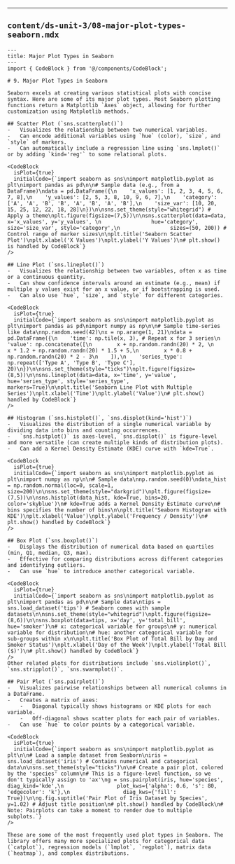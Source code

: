 
---

## `content/ds-unit-3/08-major-plot-types-seaborn.mdx`

```mdx
---
title: Major Plot Types in Seaborn
---
import { CodeBlock } from '@/components/CodeBlock';

# 9. Major Plot Types in Seaborn

Seaborn excels at creating various statistical plots with concise syntax. Here are some of its major plot types. Most Seaborn plotting functions return a Matplotlib `Axes` object, allowing for further customization using Matplotlib methods.

## Scatter Plot (`sns.scatterplot()`)
-   Visualizes the relationship between two numerical variables.
-   Can encode additional variables using `hue` (color), `size`, and `style` of markers.
-   Can automatically include a regression line using `sns.lmplot()` or by adding `kind='reg'` to some relational plots.

<CodeBlock
  isPlot={true}
  initialCode={`import seaborn as sns\nimport matplotlib.pyplot as plt\nimport pandas as pd\n\n# Sample data (e.g., from a DataFrame)\ndata = pd.DataFrame({\n    'x_values': [1, 2, 3, 4, 5, 6, 7, 8],\n    'y_values': [2, 5, 3, 8, 10, 9, 6, 7],\n    'category': ['A', 'A', 'B', 'B', 'A', 'B', 'A', 'B'],\n    'size_var': [10, 20, 15, 25, 12, 22, 18, 28]\n})\n\nsns.set_theme(style="whitegrid") # Apply a theme\nplt.figure(figsize=(7,5))\n\nsns.scatterplot(data=data, x='x_values', y='y_values', \n                hue='category', size='size_var', style='category',\n                sizes=(50, 200)) # Control range of marker sizes\n\nplt.title('Seaborn Scatter Plot')\nplt.xlabel('X Values')\nplt.ylabel('Y Values')\n# plt.show() is handled by CodeBlock`}
/>

## Line Plot (`sns.lineplot()`)
-   Visualizes the relationship between two variables, often x as time or a continuous quantity.
-   Can show confidence intervals around an estimate (e.g., mean) if multiple y values exist for an x value, or if bootstrapping is used.
-   Can also use `hue`, `size`, and `style` for different categories.

<CodeBlock
  isPlot={true}
  initialCode={`import seaborn as sns\nimport matplotlib.pyplot as plt\nimport pandas as pd\nimport numpy as np\n\n# Sample time-series like data\nnp.random.seed(42)\nx = np.arange(1, 21)\ndata = pd.DataFrame({\n    'time': np.tile(x, 3), # Repeat x for 3 series\n    'value': np.concatenate([\n        x + np.random.randn(20) * 2, \n        x * 1.2 + np.random.randn(20) * 1.5 + 5,\n        x * 0.8 + np.random.randn(20) * 2 - 3\n    ]),\n    'series_type': np.repeat(['Type A', 'Type B', 'Type C'], 20)\n})\n\nsns.set_theme(style="ticks")\nplt.figure(figsize=(8,5))\n\nsns.lineplot(data=data, x='time', y='value', hue='series_type', style='series_type', markers=True)\n\nplt.title('Seaborn Line Plot with Multiple Series')\nplt.xlabel('Time')\nplt.ylabel('Value')\n# plt.show() handled by CodeBlock`}
/>

## Histogram (`sns.histplot()`, `sns.displot(kind='hist')`)
-   Visualizes the distribution of a single numerical variable by dividing data into bins and counting occurrences.
-   `sns.histplot()` is axes-level, `sns.displot()` is figure-level and more versatile (can create multiple kinds of distribution plots).
-   Can add a Kernel Density Estimate (KDE) curve with `kde=True`.

<CodeBlock
  isPlot={true}
  initialCode={`import seaborn as sns\nimport matplotlib.pyplot as plt\nimport numpy as np\n\n# Sample data\nnp.random.seed(0)\ndata_hist = np.random.normal(loc=0, scale=1, size=200)\n\nsns.set_theme(style="darkgrid")\nplt.figure(figsize=(7,5))\n\nsns.histplot(data_hist, kde=True, bins=20, color='skyblue')\n# kde=True adds a Kernel Density Estimate curve\n# bins specifies the number of bins\n\nplt.title('Seaborn Histogram with KDE')\nplt.xlabel('Value')\nplt.ylabel('Frequency / Density')\n# plt.show() handled by CodeBlock`}
/>

## Box Plot (`sns.boxplot()`)
-   Displays the distribution of numerical data based on quartiles (min, Q1, median, Q3, max).
-   Effective for comparing distributions across different categories and identifying outliers.
-   Can use `hue` to introduce another categorical variable.

<CodeBlock
  isPlot={true}
  initialCode={`import seaborn as sns\nimport matplotlib.pyplot as plt\nimport pandas as pd\n\n# Sample data\ntips = sns.load_dataset('tips') # Seaborn comes with sample datasets\n\nsns.set_theme(style="whitegrid")\nplt.figure(figsize=(8,6))\n\nsns.boxplot(data=tips, x='day', y='total_bill', hue='smoker')\n# x: categorical variable for groups\n# y: numerical variable for distribution\n# hue: another categorical variable for sub-groups within x\n\nplt.title('Box Plot of Total Bill by Day and Smoker Status')\nplt.xlabel('Day of the Week')\nplt.ylabel('Total Bill ($)')\n# plt.show() handled by CodeBlock`}
/>
Other related plots for distributions include `sns.violinplot()`, `sns.stripplot()`, `sns.swarmplot()`.

## Pair Plot (`sns.pairplot()`)
-   Visualizes pairwise relationships between all numerical columns in a DataFrame.
-   Creates a matrix of axes:
    -   Diagonal typically shows histograms or KDE plots for each variable.
    -   Off-diagonal shows scatter plots for each pair of variables.
-   Can use `hue` to color points by a categorical variable.

<CodeBlock
  isPlot={true}
  initialCode={`import seaborn as sns\nimport matplotlib.pyplot as plt\n\n# Load a sample dataset from Seaborn\niris = sns.load_dataset('iris') # Contains numerical and categorical data\n\nsns.set_theme(style="ticks")\n\n# Create a pair plot, colored by the 'species' column\n# This is a figure-level function, so we don't typically assign to 'ax'\ng = sns.pairplot(iris, hue='species', diag_kind='kde',\n                 plot_kws={'alpha': 0.6, 's': 80, 'edgecolor': 'k'},\n                 diag_kws={'fill': True})\n\ng.fig.suptitle('Pair Plot of Iris Dataset by Species', y=1.02) # Adjust title position\n# plt.show() handled by CodeBlock\n# Note: Pairplots can take a moment to render due to multiple subplots.`}
/>

These are some of the most frequently used plot types in Seaborn. The library offers many more specialized plots for categorical data (`catplot`), regression models (`lmplot`, `regplot`), matrix data (`heatmap`), and complex distributions.